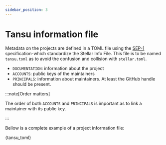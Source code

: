 ```yaml
---
sidebar_position: 3
---
```



# Tansu information file

Metadata on the projects are defined in a TOML file using the [SEP-1](https://github.com/stellar/stellar-protocol/blob/master/ecosystem/sep-0001.md) specification-which standardize the Stellar Info File. This file is to be named `tansu.toml` as to avoid the confusion and collision with `stellar.toml`.

- `DOCUMENTATION`: information about the project
- `ACCOUNTS`: public keys of the maintainers
- `PRINCIPALS`: information about maintainers. At least the GitHub handle should be present.

:::note[Order matters]

The order of both `ACCOUNTS` and `PRINCIPALS` is important as to link a maintainer with its public key.

:::

Bellow is a complete example of a project information file:

<CodeBlock language="toml">{tansu_toml}</CodeBlock>

